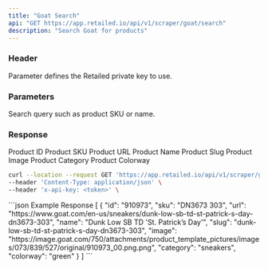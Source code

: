```yaml
---
title: "Goat Search"
api: "GET https://app.retailed.io/api/v1/scraper/goat/search"
description: "Search Goat for products"
---
```


### Header

<ParamField header="x-api-key" type="string" required={true}>
    Parameter defines the Retailed private key to use.
</ParamField>

### Parameters

<ParamField query="query" type="string" optional={false} placeholder="DN3673-303">
    Search query such as product SKU or name.
</ParamField>

### Response

<ResponseField name="object" type="Search Object">
    <Expandable title="properties" defaultOpen={true}>
        <ResponseField name="id" type="string">
            Product ID
        </ResponseField>
        <ResponseField name="sku" type="string">
            Product SKU
        </ResponseField>
        <ResponseField name="url" type="string">
            Product URL
        </ResponseField>
        <ResponseField name="name" type="string">
            Product Name
        </ResponseField>
        <ResponseField name="slug" type="string">
            Product Slug
        </ResponseField>
        <ResponseField name="image" type="string">
            Product Image
        </ResponseField>
        <ResponseField name="category" type="string">
            Product Category
        </ResponseField>
        <ResponseField name="colorway" type="string">
            Product Colorway
        </ResponseField>
    </Expandable>
</ResponseField>

<RequestExample>

```bash Example Request
curl --location --request GET 'https://app.retailed.io/api/v1/scraper/goat/search?query=DN3673-303' \
--header 'Content-Type: application/json' \
--header 'x-api-key: <token>' \
```

</RequestExample>

<ResponseExample>
```json Example Response
[
    {
        "id": "910973",
        "sku": "DN3673 303",
        "url": "https://www.goat.com/en-us/sneakers/dunk-low-sb-td-st-patrick-s-day-dn3673-303",
        "name": "Dunk Low SB TD 'St. Patrick’s Day'",
        "slug": "dunk-low-sb-td-st-patrick-s-day-dn3673-303",
        "image": "https://image.goat.com/750/attachments/product_template_pictures/images/073/839/527/original/910973_00.png.png",
        "category": "sneakers",
        "colorway": "green"
    }
]
```
</ResponseExample>
